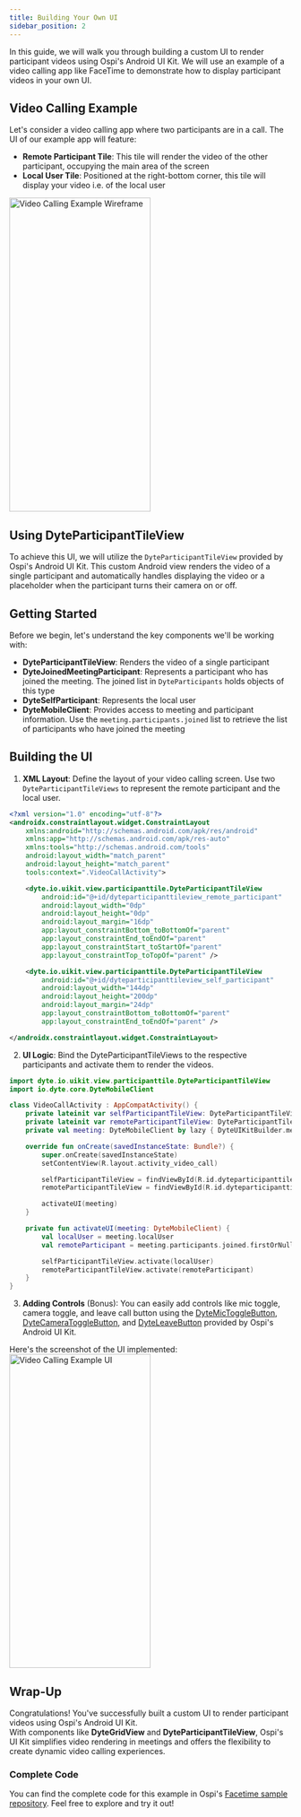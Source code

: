 ```yaml
---
title: Building Your Own UI
sidebar_position: 2
---
```


In this guide, we will walk you through building a custom UI to render participant videos using 
Ospi's Android UI Kit. We will use an example of a video calling app like FaceTime to demonstrate 
how to display participant videos in your own UI.

## Video Calling Example

Let's consider a video calling app where two participants are in a call. The UI of our example app 
will feature:

- **Remote Participant Tile**: This tile will render the video of the other participant, occupying 
the main area of the screen
- **Local User Tile**: Positioned at the right-bottom corner, this tile will display your video 
i.e. of the local user

<img
  src="/static/android-ui-kit/render-participant-videos/render-videos-example-ui-wireframe.png"
  width="252"
  height="560"
  alt="Video Calling Example Wireframe"
  className="mb-10"
/>

## Using DyteParticipantTileView

To achieve this UI, we will utilize the `DyteParticipantTileView` provided by Ospi's Android UI Kit. 
This custom Android view renders the video of a single participant and automatically handles displaying 
the video or a placeholder when the participant turns their camera on or off.

## Getting Started

Before we begin, let's understand the key components we'll be working with:

- **DyteParticipantTileView**: Renders the video of a single participant
- **DyteJoinedMeetingParticipant**: Represents a participant who has joined the meeting. The joined list 
in `DyteParticipants` holds objects of this type
- **DyteSelfParticipant**: Represents the local user
- **DyteMobileClient**: Provides access to meeting and participant information. Use the `meeting.participants.joined` list 
to retrieve the list of participants who have joined the meeting

## Building the UI

1. **XML Layout**: Define the layout of your video calling screen. Use two `DyteParticipantTileViews` 
to represent the remote participant and the local user.

```xml
<?xml version="1.0" encoding="utf-8"?>
<androidx.constraintlayout.widget.ConstraintLayout
    xmlns:android="http://schemas.android.com/apk/res/android"
    xmlns:app="http://schemas.android.com/apk/res-auto"
    xmlns:tools="http://schemas.android.com/tools"
    android:layout_width="match_parent"
    android:layout_height="match_parent"
    tools:context=".VideoCallActivity">

    <dyte.io.uikit.view.participanttile.DyteParticipantTileView
        android:id="@+id/dyteparticipanttileview_remote_participant"
        android:layout_width="0dp"
        android:layout_height="0dp"
        android:layout_margin="16dp"
        app:layout_constraintBottom_toBottomOf="parent"
        app:layout_constraintEnd_toEndOf="parent"
        app:layout_constraintStart_toStartOf="parent"
        app:layout_constraintTop_toTopOf="parent" />

    <dyte.io.uikit.view.participanttile.DyteParticipantTileView
        android:id="@+id/dyteparticipanttileview_self_participant"
        android:layout_width="144dp"
        android:layout_height="200dp"
        android:layout_margin="24dp"
        app:layout_constraintBottom_toBottomOf="parent"
        app:layout_constraintEnd_toEndOf="parent" />

</androidx.constraintlayout.widget.ConstraintLayout>
```

2. **UI Logic**: Bind the DyteParticipantTileViews to the respective participants and activate 
them to render the videos.

```kotlin
import dyte.io.uikit.view.participanttile.DyteParticipantTileView
import io.dyte.core.DyteMobileClient

class VideoCallActivity : AppCompatActivity() {
    private lateinit var selfParticipantTileView: DyteParticipantTileView
    private lateinit var remoteParticipantTileView: DyteParticipantTileView
    private val meeting: DyteMobileClient by lazy { DyteUIKitBuilder.meeting }

    override fun onCreate(savedInstanceState: Bundle?) {
        super.onCreate(savedInstanceState)
        setContentView(R.layout.activity_video_call)

        selfParticipantTileView = findViewById(R.id.dyteparticipanttileview_self_participant)
        remoteParticipantTileView = findViewById(R.id.dyteparticipanttileview_remote_participant)

        activateUI(meeting)
    }

    private fun activateUI(meeting: DyteMobileClient) {
        val localUser = meeting.localUser
        val remoteParticipant = meeting.participants.joined.firstOrNull { it.id != localUser.id } ?: return

        selfParticipantTileView.activate(localUser)
        remoteParticipantTileView.activate(remoteParticipant)
    }
}
```

3. **Adding Controls** (Bonus): You can easily add controls like mic toggle, camera toggle, 
and leave call button using the [DyteMicToggleButton](/android/components/dyte-mic-toggle), 
[DyteCameraToggleButton](/android/components/dyte-camera-toggle), and [DyteLeaveButton](/android/components/dyte-leave-button) 
provided by Ospi's Android UI Kit.

Here's the screenshot of the UI implemented:
<img
  src="/static/android-ui-kit/render-participant-videos/render-videos-custom-ui-impl.png"
  width="252"
  height="560"
  alt="Video Calling Example UI"
  className="mb-10"
/>


## Wrap-Up
Congratulations! You've successfully built a custom UI to render participant videos using Ospi's Android UI Kit.  
With components like **DyteGridView** and **DyteParticipantTileView**, Ospi's UI Kit simplifies video rendering 
in meetings and offers the flexibility to create dynamic video calling experiences.

### Complete Code

You can find the complete code for this example in Ospi's [Facetime sample repository](https://github.com/dyte-io/android-samples/tree/main/samples/facetime). 
Feel free to explore and try it out!

